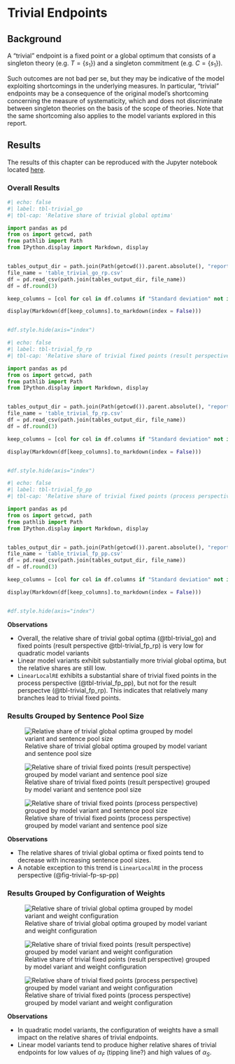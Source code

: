 # Trivial Endpoints {#sec-appendix-trivial}

## Background
A "trivial" endpoint is a fixed point or a global optimum that consists of a singleton theory (e.g. $T=\lbrace s_{1}\rbrace$) and a singleton commitment (e.g. $C = \lbrace s_{1}\rbrace$). 

Such outcomes are not bad per se, but they may be indicative of the model exploiting shortcomings in the underlying measures. In particular, "trivial" endpoints may be a consequence of the original model's shortcoming concerning the measure of systematicity, which and does not discriminate between singleton theories on the basis of the scope of theories. Note that the same shortcoming also applies to the model variants explored in this report.


## Results

::: {.callout-note}
The results of this chapter can be reproduced with the Jupyter notebook located [here](https://github.com/debatelab/re-technical-report/blob/main/notebooks/data_analysis_appendix_trivial_endpoints.ipynb).
:::

### Overall Results

```python
#| echo: false
#| label: tbl-trivial_go
#| tbl-cap: 'Relative share of trivial global optima'

import pandas as pd
from os import getcwd, path
from pathlib import Path
from IPython.display import Markdown, display


tables_output_dir = path.join(Path(getcwd()).parent.absolute(), "report", "tables")
file_name = 'table_trivial_go_rp.csv'
df = pd.read_csv(path.join(tables_output_dir, file_name))
df = df.round(3)

keep_columns = [col for col in df.columns if "Standard deviation" not in col]

display(Markdown(df[keep_columns].to_markdown(index = False)))


#df.style.hide(axis="index")  
```

```python
#| echo: false
#| label: tbl-trivial_fp_rp
#| tbl-cap: 'Relative share of trivial fixed points (result perspective)'

import pandas as pd
from os import getcwd, path
from pathlib import Path
from IPython.display import Markdown, display


tables_output_dir = path.join(Path(getcwd()).parent.absolute(), "report", "tables")
file_name = 'table_trivial_fp_rp.csv'
df = pd.read_csv(path.join(tables_output_dir, file_name))
df = df.round(3)

keep_columns = [col for col in df.columns if "Standard deviation" not in col]

display(Markdown(df[keep_columns].to_markdown(index = False)))


#df.style.hide(axis="index")  
```


```python
#| echo: false
#| label: tbl-trivial_fp_pp
#| tbl-cap: 'Relative share of trivial fixed points (process perspective)'

import pandas as pd
from os import getcwd, path
from pathlib import Path
from IPython.display import Markdown, display


tables_output_dir = path.join(Path(getcwd()).parent.absolute(), "report", "tables")
file_name = 'table_trivial_fp_pp.csv'
df = pd.read_csv(path.join(tables_output_dir, file_name))
df = df.round(3)

keep_columns = [col for col in df.columns if "Standard deviation" not in col]

display(Markdown(df[keep_columns].to_markdown(index = False)))


#df.style.hide(axis="index")  
```

**Observations**

- Overall, the relative share of trivial gobal optima (@tbl-trivial_go) and fixed points (result perspective @tbl-trivial_fp_rp) is very low for quadratic model variants
- Linear model variants exhibit substantially more trivial global optima, but the relative shares are still low.
- `LinearLocalRE` exhibits a substantial share of trivial fixed points in the process perspective (@tbl-trivial_fp_pp), but not for the result perspectve (@tbl-trivial_fp_rp).  This indicates that relatively many branches lead to trivial fixed points.

### Results Grouped by Sentence Pool Size

![Relative share of trivial global optima  grouped by model variant and sentence pool size](figures/rel_go_trivial_by_sp_rp){#fig-trivial-go-sp-rp}

![Relative share of trivial fixed points (result perspective) grouped by model variant and sentence pool size](figures/rel_fp_trivial_by_sp_rp){#fig-trivial-fp-sp-rp}

![Relative share of trivial fixed points (process perspective) grouped by model variant and sentence pool size](figures/rel_fp_trivial_by_sp_pp){#fig-trivial-fp-sp-pp}

**Observations**

- The relative shares of trivial global optima or fixed points tend to decrease with increasing sentence pool sizes.
- A notable exception to this trend is `LinearLocalRE` in the process perspective (@fig-trivial-fp-sp-pp)

### Results Grouped by Configuration of Weights

![Relative share of trivial global optima  grouped by model variant and weight configuration](figures/rel_trivial_go_rp){#fig-trivial-go-hm}

![Relative share of trivial fixed points (result perspective)  grouped by model variant and weight configuration](figures/rel_trivial_fp_rp){#fig-trivial-fp-rp-hm}

![Relative share of trivial fixed points (process perspective)  grouped by model variant and weight configuration](figures/rel_trivial_fp_pp){#fig-trivial-fp-pp-hm}

**Observations**

- In quadratic model variants, the configuration of weights have a small impact on the relative shares of trivial endpoints.
- Linear model variants tend to produce higher relative shares of trivial endpoints for low values of $\alpha_{F}$ (tipping line?) and high values of  $\alpha_{S}$.